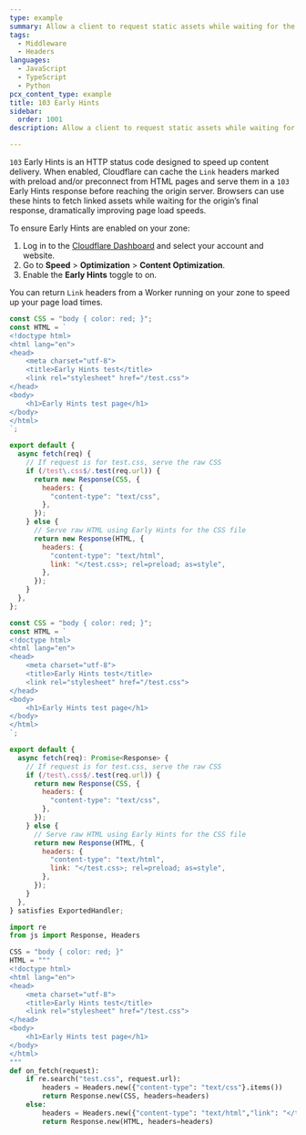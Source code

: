 ```yaml
---
type: example
summary: Allow a client to request static assets while waiting for the HTML response.
tags:
  - Middleware
  - Headers
languages:
  - JavaScript
  - TypeScript
  - Python
pcx_content_type: example
title: 103 Early Hints
sidebar:
  order: 1001
description: Allow a client to request static assets while waiting for the HTML response.

---
```



`103` Early Hints is an HTTP status code designed to speed up content delivery. When enabled, Cloudflare can cache the `Link` headers marked with preload and/or preconnect from HTML pages and serve them in a `103` Early Hints response before reaching the origin server. Browsers can use these hints to fetch linked assets while waiting for the origin’s final response, dramatically improving page load speeds.

To ensure Early Hints are enabled on your zone:

1. Log in to the [Cloudflare Dashboard](https://dash.cloudflare.com) and select your account and website.
2. Go to **Speed** > **Optimization** > **Content Optimization**.
3. Enable the **Early Hints** toggle to on.

You can return `Link` headers from a Worker running on your zone to speed up your page load times.

<Tabs> <TabItem label="JavaScript" icon="seti:javascript">

```js
const CSS = "body { color: red; }";
const HTML = `
<!doctype html>
<html lang="en">
<head>
    <meta charset="utf-8">
    <title>Early Hints test</title>
    <link rel="stylesheet" href="/test.css">
</head>
<body>
    <h1>Early Hints test page</h1>
</body>
</html>
`;

export default {
  async fetch(req) {
    // If request is for test.css, serve the raw CSS
    if (/test\.css$/.test(req.url)) {
      return new Response(CSS, {
        headers: {
          "content-type": "text/css",
        },
      });
    } else {
      // Serve raw HTML using Early Hints for the CSS file
      return new Response(HTML, {
        headers: {
          "content-type": "text/html",
          link: "</test.css>; rel=preload; as=style",
        },
      });
    }
  },
};
```

</TabItem> <TabItem label="TypeScript" icon="seti:typescript">

```js
const CSS = "body { color: red; }";
const HTML = `
<!doctype html>
<html lang="en">
<head>
    <meta charset="utf-8">
    <title>Early Hints test</title>
    <link rel="stylesheet" href="/test.css">
</head>
<body>
    <h1>Early Hints test page</h1>
</body>
</html>
`;

export default {
  async fetch(req): Promise<Response> {
    // If request is for test.css, serve the raw CSS
    if (/test\.css$/.test(req.url)) {
      return new Response(CSS, {
        headers: {
          "content-type": "text/css",
        },
      });
    } else {
      // Serve raw HTML using Early Hints for the CSS file
      return new Response(HTML, {
        headers: {
          "content-type": "text/html",
          link: "</test.css>; rel=preload; as=style",
        },
      });
    }
  },
} satisfies ExportedHandler;
```

</TabItem> <TabItem label="Python" icon="seti:python">

```py
import re
from js import Response, Headers

CSS = "body { color: red; }"
HTML = """
<!doctype html>
<html lang="en">
<head>
    <meta charset="utf-8">
    <title>Early Hints test</title>
    <link rel="stylesheet" href="/test.css">
</head>
<body>
    <h1>Early Hints test page</h1>
</body>
</html>
"""
def on_fetch(request):
    if re.search("test.css", request.url):
        headers = Headers.new({"content-type": "text/css"}.items())
        return Response.new(CSS, headers=headers)
    else:
        headers = Headers.new({"content-type": "text/html","link": "</test.css>; rel=preload; as=style"}.items())
        return Response.new(HTML, headers=headers)
```

</TabItem> </Tabs>
